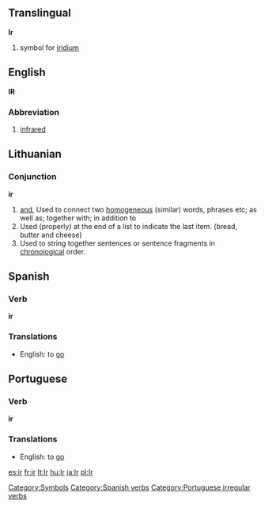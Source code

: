 ==Translingual==

'''Ir'''

#{{chemistry}} symbol for [[iridium]]
[[Category:Symbols]]

==English==
'''IR'''

===Abbreviation===
#[[infrared]]

==Lithuanian==

===Conjunction===
'''ir'''

# [[and]], Used to connect two [[homogeneous]] (similar) words, phrases etc; as well as; together with; in addition to
# Used (properly) at the end of a list to indicate the last item. (bread, butter and cheese)
# Used to string together sentences or sentence fragments in [[chronological]] order.

==Spanish==
=== Verb ===
[[Category:Spanish verbs]]
'''ir'''

===Translations===
*English: to [[go]]

==Portuguese==
=== Verb ===
'''ir'''

===Translations===
*English: to [[go]]
[[Category:Portuguese irregular verbs]]

[[es:ir]]
[[fr:ir]]
[[lt:Ir]]
[[hu:Ir]]
[[ja:Ir]]
[[pl:Ir]]